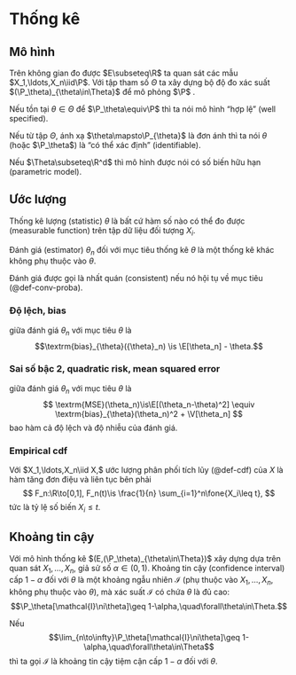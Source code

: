 # Thống kê

## Mô hình

Trên không gian đo được
$E\subseteq\R$
ta quan sát các mẫu
$X_1,\ldots,X_n\iid\P$.
Với tập tham số
$\Theta$
ta xây dựng bộ độ đo xác suất
$(\P_\theta)_{\theta\in\Theta}$
để mô phỏng
$\P$
.

Nếu tồn tại
$\theta\in\Theta$
để
$\P_\theta\equiv\P$
thì ta nói mô hình "hợp lệ"
(well specified).

Nếu từ tập $\Theta$,
ánh xạ
$\theta\mapsto\P_{\theta}$
là đơn ánh
thì ta nói $\theta$ (hoặc $\P_\theta$) là
"có thể xác định" (identifiable).


Nếu
$\Theta\subseteq\R^d$
thì mô hình được nói có số biến hữu hạn
(parametric model).

## Ước lượng

Thống kê lượng (statistic) $\theta$
là bất cứ hàm số nào có thể đo được (measurable function)
trên tập dữ liệu đối tượng $X_i$.

Đánh giá (estimator) $\theta_n$
đối với mục tiêu thống kê $\theta$
là một thống kê khác không phụ thuộc vào $\theta$.

Đánh giá được gọi là nhất quán (consistent) nếu nó hội tụ về
mục tiêu (@def-conv-proba).

:::{#def-bias}
### Độ lệch, bias
giữa đánh giá $\theta_n$ với mục tiêu $\theta$ là
$$\textrm{bias}_{\theta}({\theta}_n) \is \E[\theta_n] - \theta.$$
:::

:::{#def-mse}
### Sai số bậc 2, quadratic risk, mean squared error
giữa đánh giá $\theta_n$ với mục tiêu $\theta$ là
$$
\textrm{MSE}(\theta_n)\is\E[(\theta_n-\theta)^2]
\equiv
\textrm{bias}_{\theta}(\theta_n)^2
+
\V[\theta_n]
$$
bao hàm cả độ lệch và độ nhiễu của đánh giá.
:::

:::{#def-emprical-cdf}
### Empirical cdf
Với
$X_1,\ldots,X_n\iid X,$
ước lượng phân phối tích lũy (@def-cdf) của $X$
là hàm tăng đơn điệu và liên tục bên phải
$$
F_n:\R\to[0,1],
F_n(t)\is
\frac{1}{n}
\sum_{i=1}^n\fone{X_i\leq t},
$$
tức là tỷ lệ số biến $X_i\leq t.$
:::

## Khoảng tin cậy

Với mô hình thống kê
$(E,(\P_\theta)_{\theta\in\Theta})$
xây dựng dựa trên quan sát
$X_1,\ldots,X_n$,
giả sử số
$\alpha\in(0,1).$
Khoảng tin cậy (confidence interval)
cấp
$1-\alpha$ đối với $\theta$ là một khoảng ngẫu nhiên
$\mathcal{I}$
(phụ thuộc vào $X_1,\ldots,X_n$,
không phụ thuộc vào $\theta$),
mà xác suất $\mathcal{I}$
có chứa $\theta$ là đủ cao:
$$\P_\theta[\mathcal{I}\ni\theta]\geq 1-\alpha,\quad\forall\theta\in\Theta.$$

Nếu
$$\lim_{n\to\infty}\P_\theta[\mathcal{I}\ni\theta]\geq 1-\alpha,\quad\forall\theta\in\Theta$$
thì ta gọi $\mathcal{I}$
là khoảng tin cậy tiệm cận cấp $1-\alpha$
đối với $\theta$.
